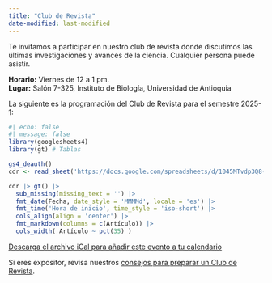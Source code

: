 ```yaml
---
title: "Club de Revista"
date-modified: last-modified
---
```


Te invitamos a participar en nuestro club de revista donde discutimos las
últimas investigaciones y avances de la ciencia. Cualquier persona puede
asistir.

**Horario:** Viernes de 12 a 1 pm.\
**Lugar:** Salón 7-325, Instituto de Biología, Universidad de Antioquia

La siguiente es la programación del Club de Revista para el semestre 2025-1:

```r
#| echo: false
#| message: false
library(googlesheets4)
library(gt) # Tablas

gs4_deauth()
cdr <- read_sheet('https://docs.google.com/spreadsheets/d/1045MTvdp3Q8-q3IFcaTZ4QpYNQkHd3OZXmpBU3iMIrQ/edit?usp=sharing', skip = 3)

cdr |> gt() |>
  sub_missing(missing_text = '') |>
  fmt_date(Fecha, date_style = 'MMMMd', locale = 'es') |>
  fmt_time('Hora de inicio', time_style = 'iso-short') |>
  cols_align(align = 'center') |>
  fmt_markdown(columns = c(Artículo)) |>
  cols_width( Artículo ~ pct(35) )
```
[Descarga el archivo iCal para añadir este evento a tu
calendario](club-de-revista.ics)

Si eres expositor, revisa nuestros [consejos para preparar un Club de
Revista](members/instrucciones-cdr.qmd).
